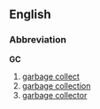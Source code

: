 ==English==
===Abbreviation===
'''GC'''

#[[garbage collect]]
#[[garbage collection]]
#[[garbage collector]]